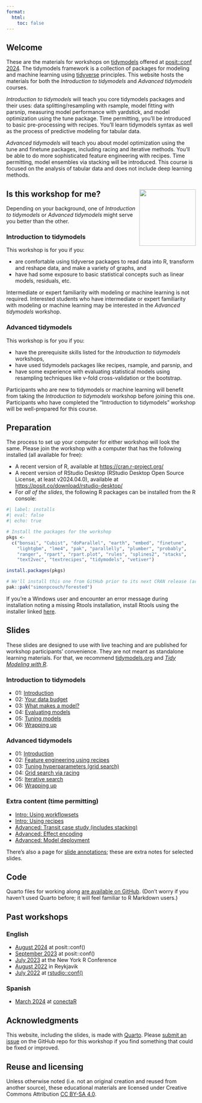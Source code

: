 ```yaml
---
format:
  html:
    toc: false
---
```


## Welcome

These are the materials for workshops on [tidymodels](https://www.tidymodels.org/) offered at [posit::conf 2024](https://posit.co/conference/). The tidymodels framework is a collection of packages for modeling and machine learning using [tidyverse](https://www.tidyverse.org/) principles. This website hosts the materials for both the _Introduction to tidymodels_ and _Advanced tidymodels_ courses.

_Introduction to tidymodels_ will teach you core tidymodels packages and their uses: data splitting/resampling with rsample, model fitting with parsnip, measuring model performance with yardstick, and model optimization using the tune package. Time permitting, you'll be introduced to basic pre-processing with recipes. You'll learn tidymodels syntax as well as the process of predictive modeling for tabular data.

_Advanced tidymodels_ will teach you about model optimization using the tune and finetune packages, including racing and iterative methods. You'll be able to do more sophisticated feature engineering with recipes. Time permitting, model ensembles via stacking will be introduced. This course is focused on the analysis of tabular data and does not include deep learning methods.

## Is this workshop for me? <img src="slides/images/parsnip-flagger.jpg" align="right" height="150"/>

Depending on your background, one of _Introduction to tidymodels_ or _Advanced tidymodels_ might serve you better than the other.

###  Introduction to tidymodels

This workshop is for you if you:

-   are comfortable using tidyverse packages to read data into R, transform and reshape data, and make a variety of graphs, and
-   have had some exposure to basic statistical concepts such as linear models, residuals, etc.

Intermediate or expert familiarity with modeling or machine learning is not required. Interested students who have intermediate or expert familiarity with modeling or machine learning may be interested in the _Advanced tidymodels_ workshop.

### Advanced tidymodels

This workshop is for you if you:

-  have the prerequisite skills listed for the _Introduction to tidymodels_ workshops, 
-  have used tidymodels packages like recipes, rsample, and parsnip, and
-  have some experience with evaluating statistical models using resampling techniques like v-fold cross-validation or the bootstrap.

Participants who are new to tidymodels or machine learning will benefit from taking the _Introduction to tidymodels_ workshop before joining this one. Participants who have completed the "Introduction to tidymodels" workshop will be well-prepared for this course.

## Preparation

The process to set up your computer for either workshop will look the same. Please join the workshop with a computer that has the following installed (all available for free):

-   A recent version of R, available at <https://cran.r-project.org/>
-   A recent version of RStudio Desktop (RStudio Desktop Open Source License, at least v2024.04.0), available at <https://posit.co/download/rstudio-desktop/>
-   For _all of the slides_, the following R packages can be installed from the R console:

```r
#| label: installs
#| eval: false
#| echo: true

# Install the packages for the workshop
pkgs <- 
  c("bonsai", "Cubist", "doParallel", "earth", "embed", "finetune", 
    "lightgbm", "lme4", "pak", "parallelly", "plumber", "probably", 
    "ranger", "rpart", "rpart.plot", "rules", "splines2", "stacks", 
    "text2vec", "textrecipes", "tidymodels", "vetiver")

install.packages(pkgs)

# We'll install this one from GitHub prior to its next CRAN release (around Sept 2025)
pak::pak("simonpcouch/forested")
```

If you're a Windows user and encounter an error message during installation noting a missing Rtools installation, install Rtools using the installer linked [here](https://cran.r-project.org/bin/windows/Rtools/).

## Slides

These slides are designed to use with live teaching and are published for workshop participants' convenience. They are not meant as standalone learning materials. For that, we recommend [tidymodels.org](https://www.tidymodels.org/start/) and [*Tidy Modeling with R*](https://www.tmwr.org/).

### Introduction to tidymodels

-   01: [Introduction](slides/intro-01-introduction.html){target="_blank"}
-   02: [Your data budget](slides/intro-02-data-budget.html){target="_blank"}
-   03: [What makes a model?](slides/intro-03-what-makes-a-model.html){target="_blank"}
-   04: [Evaluating models](slides/intro-04-evaluating-models.html){target="_blank"}
-   05: [Tuning models](slides/intro-05-tuning-models.html){target="_blank"}
-   06: [Wrapping up](slides/intro-06-wrapping-up.html){target="_blank"}

### Advanced tidymodels

-   01: [Introduction](slides/advanced-01-introduction.html){target="_blank"}
-   02: [Feature engineering using recipes](slides/advanced-02-feature-engineering.html){target="_blank"}
-   03: [Tuning hyperparameters (grid search)](slides/advanced-03-tuning-hyperparameters.html){target="_blank"}
-   04: [Grid search via racing](slides/advanced-04-racing.html){target="_blank"}
-   05: [Iterative search](slides/advanced-05-iterative.html){target="_blank"}
-   06: [Wrapping up](slides/advanced-06-wrapping-up.html){target="_blank"}

### Extra content (time permitting)

-   [Intro: Using workflowsets](slides/intro-extra-workflowsets.html){target="_blank"}
-   [Intro: Using recipes](slides/intro-extra-recipes.html){target="_blank"}
-   [Advanced: Transit case study (includes stacking)](slides/extras-transit-case-study.html){target="_blank"}
-   [Advanced: Effect encoding](slides/extras-effect-encodings.html){target="_blank"}
-   [Advanced: Model deployment](slides/extras-vetiver.html){target="_blank"}

There's also a page for [slide annotations](slides/annotations.html){target="_blank"}; these are extra notes for selected slides.

## Code

Quarto files for working along [are available on GitHub](https://github.com/tidymodels/workshops/tree/main/classwork). (Don't worry if you haven't used Quarto before; it will feel familiar to R Markdown users.)

## Past workshops

### English

-   [August 2024](archive/2024-08-posit-conf/index.html) at posit::conf()
-   [September 2023](archive/2023-09-posit-conf/) at posit::conf()
-   [July 2023](archive/2023-07-nyr/) at the New York R Conference
-   [August 2022](archive/2022-08-Reykjavik-City/) in Reykjavik
-   [July 2022](archive/2022-07-RStudio-conf/index.html) at [rstudio::conf()](https://posit.co/blog/talks-and-workshops-from-rstudio-conf-2022/)

### Spanish

-   [March 2024](archive/2024-03-conectaR-spanish/) at [conectaR](https://congresos.ucr.ac.cr/event/7/)

## Acknowledgments {.appendix}

This website, including the slides, is made with [Quarto](https://quarto.org/). Please [submit an issue](https://github.com/tidymodels/workshops/issues) on the GitHub repo for this workshop if you find something that could be fixed or improved.

## Reuse and licensing {.appendix}

Unless otherwise noted (i.e. not an original creation and reused from another source), these educational materials are licensed under Creative Commons Attribution [CC BY-SA 4.0](https://creativecommons.org/licenses/by-sa/4.0/).
